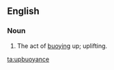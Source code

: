 ==English==

===Noun===
{{en-noun|-}}
# {{context|rare|lang=en}} The act of [[buoying]] up; uplifting.
#: {{rfquotek|Samuel Taylor Coleridge}}

[[ta:upbuoyance]]